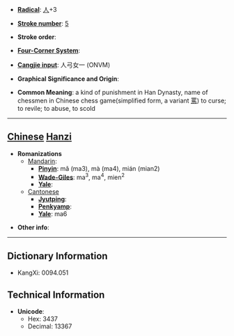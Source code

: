 * '''[[Wiktionary:Chinese radical index| Radical]]''': [[Wiktionary:Chinese radical index 人|人]]+3

* '''[[Wiktionary:Chinese total strokes index|Stroke number]]''': [[Wiktionary:Chinese total strokes index 5|5]]

* '''Stroke order''': 

* '''[[Wiktionary:Chinese four corner index|Four-Corner System]]''': 

* '''[[Wiktionary:Chinese Cangjie index|Cangjie input]]''': 人弓女一 (ONVM)

* '''Graphical Significance and Origin''': 

* '''Common Meaning''': a kind of punishment in Han Dynasty, name of chessmen in Chinese chess game(simplified form, a variant [[罵]]) to curse; to revile; to abuse, to scold

----

== [[Chinese]] [[Hanzi]] ==

* '''Romanizations'''
** [[Mandarin]]:
*** '''[[Pinyin]]''': mǎ (ma3), mà (ma4), mián (mian2)
*** '''[[Wade-Giles]]''': ma<sup>3</sup>, ma<sup>4</sup>, mien<sup>2</sup>
*** '''[[Yale]]''': 
**[[Cantonese]]
***'''[[Jyutping]]''':
***'''[[Penkyamp]]''': 
***'''[[Yale]]''': ma6

* '''Other info''': 

----

== Dictionary Information ==

* KangXi: 0094.051

== Technical Information ==

* '''Unicode''':
** Hex: 3437
** Decimal: 13367